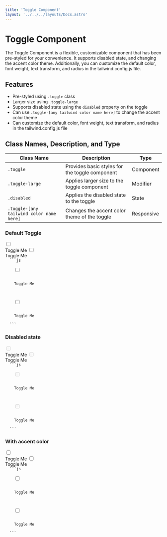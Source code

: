 ```yaml
---
title: 'Toggle Component'
layout: '../../../layouts/Docs.astro'
---
```



# Toggle Component

The Toggle Component is a flexible, customizable component that has been pre-styled for your convenience. It supports disabled state, and changing the accent color theme. Additionally, you can customize the default color, font weight, text transform, and radius in the tailwind.config.js file.

## Features

- Pre-styled using `.toggle` class
- Larger size using `.toggle-large`
- Supports disabled state using the `disabled` property on the toggle
- Can use `.toggle-[any tailwind color name here]` to change the accent color theme
- Can customize the default color, font weight, text transform, and radius in the tailwind.config.js file

## Class Names, Description, and Type

| Class Name                               | Description                                    | Type       |
| ---------------------------------------- | ---------------------------------------------- | ---------- |
| `.toggle`                                | Provides basic styles for the toggle component | Component  |
| `.toggle-large`                          | Applies larger size to the toggle component    | Modifier   |
| `.disabled`                              | Applies the disabled state to the toggle       | State      |
| `.toggle-[any tailwind color name here]` | Changes the accent color theme of the toggle   | Responsive |

### Default Toggle

<Preview>
  <label class='toggle'>
    <input type='checkbox' />
    <div class='toggle-label'></div>
    <span class='text-label'>Toggle Me</span>
  </label>

   <label class='toggle'>
    <input type='checkbox' />
    <div class='toggle-label-narrow'></div>
    <span class='text-label'>Toggle Me</span>
  </label>
</Preview>
<Code>
  ```js
  <label class='toggle'>
    <input type='checkbox' />
    <div class='toggle-label'></div>
    <span class='text-label'>Toggle Me</span>
  </label>

   <label class='toggle'>
    <input type='checkbox' />
    <div class='toggle-label-narrow'></div>
    <span class='text-label'>Toggle Me</span>
  </label>
  ```
</Code>

### Disabled state

<Preview>
  <label class='toggle disabled'>
    <input disabled type='checkbox' />
    <div class='toggle-label'></div>
    <span class='text-label'>Toggle Me</span>
  </label>

   <label class='toggle disabled'>
    <input disabled type='checkbox' />
    <div class='toggle-label-narrow'></div>
    <span class='text-label'>Toggle Me</span>
  </label>
</Preview>
<Code>
  ```js
  <label class='toggle disabled'>
    <input disabled type='checkbox' />
    <div class='toggle-label'></div>
    <span class='text-label'>Toggle Me</span>
  </label>

   <label class='toggle disabled'>
    <input disabled type='checkbox' />
    <div class='toggle-label-narrow'></div>
    <span class='text-label'>Toggle Me</span>
  </label>
  ```
</Code>

### With accent color

<Preview>
  <label class='toggle toggle-green'>
    <input type='checkbox' />
    <div class='toggle-label'></div>
    <span class='text-label'>Toggle Me</span>
  </label>

   <label class='toggle toggle-green'>
    <input type='checkbox' />
    <div class='toggle-label-narrow'></div>
    <span class='text-label'>Toggle Me</span>
  </label>
</Preview>
<Code>
  ```js
  <label class='toggle toggle-green'>
    <input type='checkbox' />
    <div class='toggle-label'></div>
    <span class='text-label'>Toggle Me</span>
  </label>

   <label class='toggle toggle-green'>
    <input type='checkbox' />
    <div class='toggle-label-narrow'></div>
    <span class='text-label'>Toggle Me</span>
  </label>
  ```
</Code>
